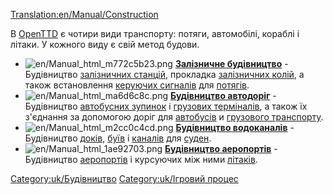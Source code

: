 [[Translation:en/Manual/Construction]]


В [[uk/Manual/OpenTTD|OpenTTD]] є чотири види транспорту: потяги, автомобілі, кораблі і літаки. У кожного виду є свій метод будови.


*[[File:en/Manual html m772c5b23.png]] '''[[en/Manual/Railway construction|Залізничне будівництво]]''' - Будівництво [[en/Manual/Railway station|залізничних станцій]], прокладка [[en/Manual/Building tracks|залізничних колій]], а також встановлення [[en/Manual/Signals|керуючих сигналів]] для [[en/Manual/Trains|потягів]].
*[[File:en/Manual html ma6d6c8c.png]] '''[[en/Manual/Roadway construction|Будівництво автодоріг]]''' - Будівництво [[en/Manual/Loading Bays|автобусних зупинок]] і [[en/Manual/Loading Bays|грузових терміналів]], а також їх з'єднання за допомогою доріг для [[en/Manual/Base Set/Road Vehicles/Buses|автобусів]] и [[en/Manual/Road vehicles|грузового транспорту]].
*[[File:en/Manual html m2cc0c4cd.png]] '''[[en/Manual/Waterway construction|Будівництво водоканалів]]''' - Будівництво [[en/Manual/Water Transport Tiles|доків]], [[en/Manual/Waypoints|буїв]] і [[en/Manual/Water Transport Tiles|каналів]] для [[en/Manual/Ships|суден]].
*[[File:en/Manual html 1ae92703.png]] '''[[en/Manual/Airport construction|Будівництво аеропортів]]''' - Будівництво [[en/Manual/Airports|аеропортів]] і курсуючих між ними [[en/Manual/Aircraft|літаків]].

[[Category:uk/Будівництво]]
[[Category:uk/Ігровий процес]]